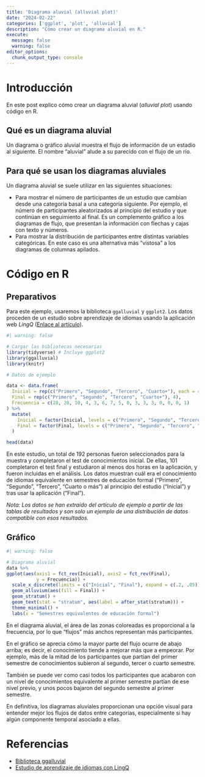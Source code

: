 ```yaml
---
title: 'Diagrama aluvial (alluvial plot)'
date: "2024-02-22"
categories: ['ggplot', 'plot', 'alluvial']
description: "Cómo crear un diagrama aluvial en R."
execute: 
  message: false
  warning: false
editor_options: 
  chunk_output_type: console
---
```


# Introducción

En este post explico cómo crear un diagrama aluvial (*alluvial plot*) usando código en R.


## Qué es un diagrama aluvial

Un diagrama o gráfico aluvial muestra el flujo de información de un estadio al siguiente. El nombre "aluvial" alude a su parecido con el flujo de un río.

## Para qué se usan los diagramas aluviales

Un diagrama aluvial se suele utilizar en las siguientes situaciones:

* Para mostrar el número de participantes de un estudio que cambian desde una categoría basal a una categoría siguiente. Por ejemplo, el número de participantes aleatorizados al principio del estudio y que continúan en seguimiento al final. Es un complemento gráfico a los diagramas de flujo, que presentan la información con flechas y cajas con texto y números.
* Para mostrar la distribución de participantes entre distintas variables categóricas. En este caso es una alternativa más "vistosa" a los diagramas de columnas apilados.

# Código en R

## Preparativos

Para este ejemplo, usaremos la biblioteca `ggalluvial` y `ggplot2`. Los datos proceden de un estudio sobre aprendizaje de idiomas usando la aplicación web *LingQ* ([Enlace al artículo](http://comparelanguageapps.com/documentation/LingQ_Efficacy_2023.pdf)). 

```r
#| warning: false

# Cargar las bibliotecas necesarias
library(tidyverse) # Incluye ggplot2
library(ggalluvial)
library(knitr)

# Datos de ejemplo

data <- data.frame(
  Inicial = rep(c("Primero", "Segundo", "Tercero", "Cuarto+"), each = 4),
  Final = rep(c("Primero", "Segundo", "Tercero", "Cuarto+"), 4), 
  Frecuencia = c(28, 28, 10, 4, 3, 6, 7, 5,	0, 3, 3, 3, 0, 0, 0, 1)
) %>% 
  mutate(
    Inicial = factor(Inicial, levels = c("Primero", "Segundo", "Tercero", "Cuarto+")),
    Final = factor(Final, levels = c("Primero", "Segundo", "Tercero", "Cuarto+"))
  )

head(data)

```

En este estudio, un total de 192 personas fueron seleccionados para la muestra y completaron el test de conocimientos inicial. De ellas, 101 completaron el test final y estudiaron al menos dos horas en la aplicación, y fueron incluidas en el análisis. Los datos muestran cuál era el conocimiento de idiomas equivalente en semestres de educación formal ("Primero", "Segundo", "Tercero", "Cuarto o más") al principio del estudio ("Inicial") y tras usar la aplicación ("Final"). 

*Nota: Los datos se han extraído del artículo de ejemplo a partir de las tablas de resultados y son solo un ejemplo de una distribución de datos compatible con esos resultados.*

## Gráfico

```r
#| warning: false

# Diagrama aluvial
data %>% 
ggplot(aes(axis1 = fct_rev(Inicial), axis2 = fct_rev(Final),
           y = Frecuencia)) +
  scale_x_discrete(limits = c("Inicial", "Final"), expand = c(.2, .05)) +
  geom_alluvium(aes(fill = Final)) +
  geom_stratum() +
  geom_text(stat = "stratum", aes(label = after_stat(stratum))) +
  theme_minimal() +
  labs(x = "Semestres equivalentes de educación formal")
```

En el diagrama aluvial, el área de las zonas coloreadas es proporcional a la frecuencia, por lo que "flujos" más anchos representan más participantes. 

En el gráfico se aprecia cómo la mayor parte del flujo ocurre de abajo arriba; es decir, el conocimiento tiende a mejorar más que a empeorar. Por ejemplo, más de la mitad de los participantes que partían del primer semestre de conocimientos subieron al segundo, tercer o cuarto semestre. 

También se puede ver como casi todos los participantes que acabaron con un nivel de conocimientos equivalente al primer semestre partían de ese nivel previo, y unos pocos bajaron del segundo semestre al primer semestre.

En definitiva, los diagramas aluviales proporcionan una opción visual para entender mejor los flujos de datos entre categorías, especialmente si hay algún componente temporal asociado a ellas.

# Referencias

* [Biblioteca ggalluvial](https://corybrunson.github.io/ggalluvial/)
* [Estudio de aprendizaje de idiomas con LingQ](http://comparelanguageapps.com/documentation/LingQ_Efficacy_2023.pdf)

